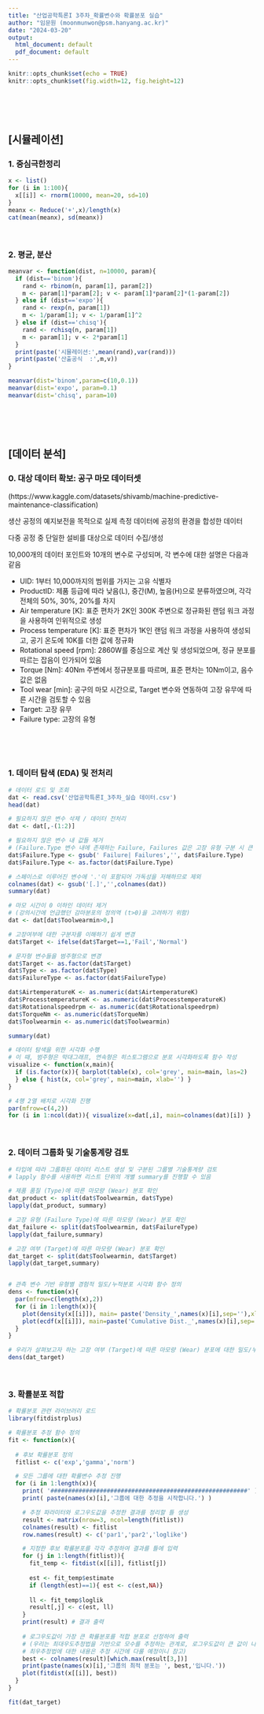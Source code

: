 ```yaml
---
title: "산업공학특론I 3주차_확률변수와 확률분포 실습"
author: "임문원 (moonmunwon@psm.hanyang.ac.kr)"
date: "2024-03-20"
output:
  html_document: default
  pdf_document: default
---
```


```r
knitr::opts_chunk$set(echo = TRUE)
knitr::opts_chunk$set(fig.width=12, fig.height=12)
```

<br>
<br>
<br>

## [시뮬레이션]

### 1. 중심극한정리
```r
x <- list()
for (i in 1:100){
  x[[i]] <- rnorm(10000, mean=20, sd=10)
}
meanx <- Reduce('+',x)/length(x)
cat(mean(meanx), sd(meanx))
```

<br>

### 2. 평균, 분산
```r
meanvar <- function(dist, n=10000, param){
  if (dist=='binom'){
    rand <- rbinom(n, param[1], param[2])
    m <- param[1]*param[2]; v <- param[1]*param[2]*(1-param[2])
  } else if (dist=='expo'){
    rand <- rexp(n, param[1])
    m <- 1/param[1]; v <- 1/param[1]^2
  } else if (dist=='chisq'){
    rand <- rchisq(n, param[1])
    m <- param[1]; v <- 2*param[1]
  }
  print(paste('시뮬레이션:',mean(rand),var(rand)))
  print(paste('산출공식  :',m,v))
}

meanvar(dist='binom',param=c(10,0.1))
meanvar(dist='expo', param=0.1)
meanvar(dist='chisq', param=10)
```

<br>
<br>
<br>

## [데이터 분석]
### 0. 대상 데이터 확보: 공구 마모 데이터셋
(https://www.kaggle.com/datasets/shivamb/machine-predictive-maintenance-classification)

생산 공정의 예지보전을 목적으로 실제 측정 데이터에 공정의 환경을 합성한 데이터

다중 공정 중 단일한 설비를 대상으로 데이터 수집/생성

10,000개의 데이터 포인트와 10개의 변수로 구성되며, 각 변수에 대한 설명은 다음과 같음

* UID: 1부터 10,000까지의 범위를 가지는 고유 식별자
* ProductID: 제품 등급에 따라 낮음(L), 중간(M), 높음(H)으로 분류하였으며, 각각 전체의 50%, 30%, 20%를 차지
* Air temperature [K]: 표준 편차가 2K인 300K 주변으로 정규화된 랜덤 워크 과정을 사용하여 인위적으로 생성
* Process temperature [K]: 표준 편차가 1K인 랜덤 워크 과정을 사용하여 생성되고, 공기 온도에 10K를 더한 값에 정규화
* Rotational speed [rpm]: 2860W를 중심으로 계산 및 생성되었으며, 정규 분포를 따르는 잡음이 인가되어 있음
* Torque [Nm]: 40Nm 주변에서 정규분포를 따르며, 표준 편차는 10Nm이고, 음수 값은 없음
* Tool wear [min]: 공구의 마모 시간으로, Target 변수와 연동하여 고장 유무에 따른 시간을 검토할 수 있음
* Target: 고장 유무
* Failure type: 고장의 유형

<br>
<br>
<br>

### 1. 데이터 탐색 (EDA) 및 전처리
```r

# 데이터 로드 및 조회
dat <- read.csv('산업공학특론I_3주차_실습 데이터.csv')
head(dat)

# 필요하지 않은 변수 삭제 / 데이터 전처리
dat <- dat[,-(1:2)]

# 필요하지 않은 변수 내 값들 제거 
# (Failure.Type 변수 내에 존재하는 Failure, Failures 값은 고장 유형 구분 시 큰 도움이 되지 않는 값이므로 삭제)
dat$Failure.Type <- gsub(' Failure| Failures','', dat$Failure.Type)
dat$Failure.Type <- as.factor(dat$Failure.Type)

# 스페이스로 이루어진 변수에 '.'이 포함되어 가독성을 저해하므로 제외
colnames(dat) <- gsub('[.]','',colnames(dat))
summary(dat)

# 마모 시간이 0 이하인 데이터 제거 
# (강의시간에 언급했던 감마분포의 정의역 (t>0)을 고려하기 위함)
dat <- dat[dat$Toolwearmin>0,]

# 고장여부에 대한 구분자를 이해하기 쉽게 변경
dat$Target <- ifelse(dat$Target==1,'Fail','Normal')

# 문자형 변수들을 범주형으로 변경 
dat$Target <- as.factor(dat$Target)
dat$Type <- as.factor(dat$Type)
dat$FailureType <- as.factor(dat$FailureType)

dat$AirtemperatureK <- as.numeric(dat$AirtemperatureK)
dat$ProcesstemperatureK <- as.numeric(dat$ProcesstemperatureK)
dat$Rotationalspeedrpm <- as.numeric(dat$Rotationalspeedrpm)
dat$TorqueNm <- as.numeric(dat$TorqueNm)
dat$Toolwearmin <- as.numeric(dat$Toolwearmin)

summary(dat)

# 데이터 탐색을 위한 시각화 수행
# 이 때, 범주형은 막대그래프, 연속형은 히스토그램으로 분포 시각화하도록 함수 작성
visualize <- function(x,main){
  if (is.factor(x)){ barplot(table(x), col='grey', main=main, las=2)
  } else { hist(x, col='grey', main=main, xlab='') }
}

# 4행 2열 배치로 시각화 진행
par(mfrow=c(4,2)) 
for (i in 1:ncol(dat)){ visualize(x=dat[,i], main=colnames(dat)[i]) }

```

<br>

### 2. 데이터 그룹화 및 기술통계량 검토
```r
# 타입에 따라 그룹화된 데이터 리스트 생성 및 구분된 그룹별 기술통계량 검토
# lapply 함수를 사용하면 리스트 단위의 개별 summary를 진행할 수 있음

# 제품 품질 (Type)에 따른 마모량 (Wear) 분포 확인
dat_product <- split(dat$Toolwearmin, dat$Type)
lapply(dat_product, summary) 

# 고장 유형 (Failure Type)에 따른 마모량 (Wear) 분포 확인
dat_failure <- split(dat$Toolwearmin, dat$FailureType)
lapply(dat_failure,summary)

# 고장 여부 (Target)에 따른 마모량 (Wear) 분포 확인
dat_target <- split(dat$Toolwearmin, dat$Target)
lapply(dat_target,summary)


# 관측 변수 기반 유형별 경험적 밀도/누적분포 시각화 함수 정의
dens <- function(x){
  par(mfrow=c(length(x),2))
  for (i in 1:length(x)){
    plot(density(x[[i]]), main= paste('Density_',names(x)[i],sep=''),xlab='')
    plot(ecdf(x[[i]]), main=paste('Cumulative Dist._',names(x)[i],sep=''), xlab='')
  }
}

# 우리가 살펴보고자 하는 고장 여부 (Target)에 따른 마모량 (Wear) 분포에 대한 밀도/누적분포 도출
dens(dat_target)

```

<br>

### 3. 확률분포 적합

```r

# 확률분포 관련 라이브러리 로드
library(fitdistrplus)

# 확률분포 추정 함수 정의
fit <- function(x){
  
  # 후보 확률분포 정의
  fitlist <- c('exp','gamma','norm')

  # 모든 그룹에 대한 확률변수 추정 진행
  for (i in 1:length(x)){
    print( '########################################################' )
    print( paste(names(x)[i],'그룹에 대한 추정을 시작합니다.') )

    # 추정 파라미터와 로그우도값을 추정한 결과를 정리할 틀 생성
    result <- matrix(nrow=3, ncol=length(fitlist))
    colnames(result) <- fitlist
    row.names(result) <- c('par1','par2','loglike')

    # 지정한 후보 확률분포를 각각 추정하여 결과를 틀에 입력
    for (j in 1:length(fitlist)){
      fit_temp <- fitdist(x[[i]], fitlist[j])
      
      est <- fit_temp$estimate
      if (length(est)==1){ est <- c(est,NA)}
      
      ll <- fit_temp$loglik
      result[,j] <- c(est, ll)
    }
    print(result) # 결과 출력
    
    # 로그우도값이 가장 큰 확률분포를 적합 분포로 선정하여 출력
    # (우리는 최대우도추정법을 기반으로 모수를 추정하는 관계로, 로그우도값이 큰 값이 나오는 분포가 데이터를 잘 설명한다고 판단
    # 최우추정법에 대한 내용은 추정 시간에 다룰 예정이니 참고)
    best <- colnames(result)[which.max(result[3,])]
    print(paste(names(x)[i],'그룹의 최적 분포는 ', best,'입니다.'))
    plot(fitdist(x[[i]], best))
  }
}

fit(dat_target)

```
